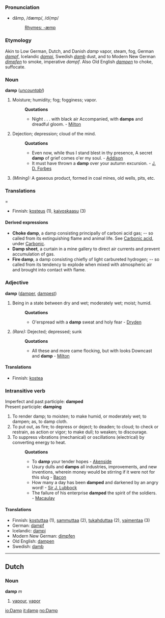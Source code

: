 ===Pronunciation===
*dămp, /dæmp/, /d{mp/
*:[[Rhymes:English:-æmp|Rhymes: -æmp]]

===Etymology===
Akin to Low German, Dutch, and Danish ''damp'' vapor, steam, fog, German ''[[dampf]]'', Icelandic ''[[dampi]]'', Swedish ''[[damb]]'' dust, and to Modern New German ''[[dimpfen]]'' to smoke, imperative ''dampf''. Also Old English ''[[dampen]]'' to choke, suffocate.

===Noun===
'''damp''' (''[[uncountabl]]'')

#Moisture; humidity; fog; fogginess; vapor.
#:'''Quotations'''
#:*Night . . . with black air Accompanied, with '''damps''' and dreadful gloom. - [[Milton]]
#Dejection; depression; cloud of the mind.
#:'''Quotations'''
#:*Even now, while thus I stand blest in thy presence, A secret '''damp''' of grief comes o'er my soul. - [[Addison]]
#:*It must have thrown a '''damp''' over your autumn excursion. - [[J. D. Forbes]]
#''(Mining):'' A gaseous product, formed in coal mines, old wells, pits, etc.

===Translations====
*Finnish: [[kosteus]] (1), [[kaivoskaasu]] (3)

====Derived expressions====
*'''Choke damp''', a damp consisting principally of carboni acid gas; -- so called from its extinguishing flame and animal life. See [[Carbonic acid]], under [[Carbonic]].
*'''Damp sheet''', a curtain in a mine gallery to direct air currents and prevent accumulation of gas.
*'''Fire damp''', a damp consisting chiefly of light carbureted hydrogen; -- so called from its tendency to explode when mixed with atmospheric air and brought into contact with flame.

===Adjective===
'''damp''' ([[damper]], [[dampest]])

#Being in a state between dry and wet; moderately wet; moist; humid.
#:'''Quotations'''
#:*O'erspread with a '''damp''' sweat and holy fear - [[Dryden]]
#''(Rare):'' Dejected; depressed; sunk
#:'''Quotations'''
#:*All these and more came flocking, but with looks Downcast and '''damp''' - [[Milton]]

====Translations====
*Finnish: [[kostea]]

===Intransitive verb===
Imperfect and past participle: '''damped'''<br>
Present participle: '''damping'''
#To render damp; to moisten; to make humid, or moderately wet; to dampen; as, to damp cloth.
#To put out, as fire; to depress or deject; to deaden; to cloud; to check or restrain, as action or vigor; to make dull; to weaken; to discourage. 
#To suppress vibrations (mechanical) or oscillations (electrical) by converting energy to heat.
#:'''Quotations'''
#:*To '''damp''' your tender hopes - [[Akenside]]
#:*Usury dulls and '''damps''' all industries, improvements, and new inventions, wherein money would be stirring if it were not for this slug - [[Bacon]]
#:*How many a day has been '''damped''' and darkened by an angry word! - [[Sir J. Lubbock]]
#:*The failure of his enterprise '''damped''' the spirit of the soldiers. - [[Macaulay]]

====Translations====
*Finnish: [[kostuttaa]] (1), [[sammuttaa]] (2), [[tukahduttaa]] (2), [[vaimentaa]] (3)
*German: [[dampf]] 
*Icelandic: [[dampi]]
*Modern New German: [[dimpfen]]
*Old English: [[dampen]]
*Swedish: [[damb]]

----

==Dutch==
===Noun===
'''damp''' ''m''

#[[vapour]], [[vapor]]

[[io:Damp]]
[[it:damp]]
[[no:Damp]]